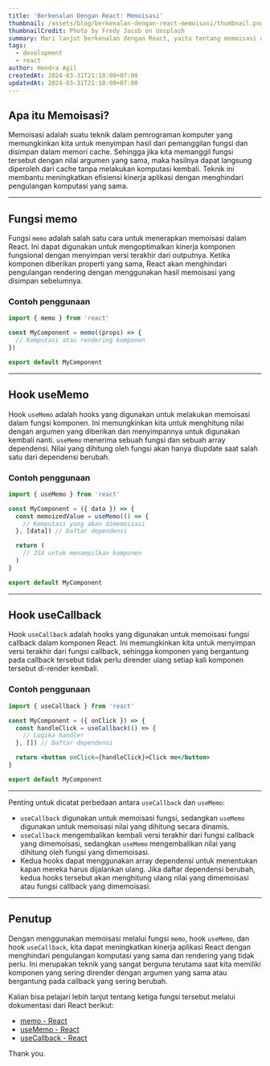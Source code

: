 ```yaml
---
title: 'Berkenalan Dengan React: Memoisasi'
thumbnail: /assets/blog/berkenalan-dengan-react-memoisasi/thumbnail.png
thumbnailCredit: Photo by Fredy Jacob on Unsplash
summary: Mari lanjut berkenalan dengan React, yaitu tentang memoisasi dengan memo, useMemo dan useCallback.
tags:
  - development
  - react
author: Hendra Agil
createdAt: 2024-03-31T21:10:00+07:00
updatedAt: 2024-03-31T21:10:00+07:00
---
```


## Apa itu Memoisasi?

Memoisasi adalah suatu teknik dalam pemrograman komputer yang memungkinkan kita untuk menyimpan hasil dari pemanggilan fungsi dan disimpan dalam memori cache. Sehingga jika kita memanggil fungsi tersebut dengan nilai argumen yang sama, maka hasilnya dapat langsung diperoleh dari cache tanpa melakukan komputasi kembali. Teknik ini membantu meningkatkan efisiensi kinerja aplikasi dengan menghindari pengulangan komputasi yang sama.

---

## Fungsi memo

Fungsi `memo` adalah salah satu cara untuk menerapkan memoisasi dalam React. Ini dapat digunakan untuk mengoptimalkan kinerja komponen fungsional dengan menyimpan versi terakhir dari outputnya. Ketika komponen diberikan properti yang sama, React akan menghindari pengulangan rendering dengan menggunakan hasil memoisasi yang disimpan sebelumnya.

### Contoh penggunaan

```jsx
import { memo } from 'react'

const MyComponent = memo((props) => {
  // Komputasi atau rendering komponen
})

export default MyComponent
```

---

## Hook useMemo

Hook `useMemo` adalah hooks yang digunakan untuk melakukan memoisasi dalam fungsi komponen. Ini memungkinkan kita untuk menghitung nilai dengan argumen yang diberikan dan menyimpannya untuk digunakan kembali nanti. `useMemo` menerima sebuah fungsi dan sebuah array dependensi. Nilai yang dihitung oleh fungsi akan hanya diupdate saat salah satu dari dependensi berubah.

### Contoh penggunaan

```jsx
import { useMemo } from 'react'

const MyComponent = ({ data }) => {
  const memoizedValue = useMemo(() => {
    // Komputasi yang akan dimemoisasi
  }, [data]) // Daftar dependensi

  return (
    // JSX untuk menampilkan komponen
  )
}

export default MyComponent
```

---

## Hook useCallback

Hook `useCallback` adalah hooks yang digunakan untuk memoisasi fungsi callback dalam komponen React. Ini memungkinkan kita untuk menyimpan versi terakhir dari fungsi callback, sehingga komponen yang bergantung pada callback tersebut tidak perlu dirender ulang setiap kali komponen tersebut di-render kembali.

### Contoh penggunaan

```jsx
import { useCallback } from 'react'

const MyComponent = ({ onClick }) => {
  const handleClick = useCallback(() => {
    // Logika handler
  }, []) // Daftar dependensi

  return <button onClick={handleClick}>Click me</button>
}

export default MyComponent
```

---

Penting untuk dicatat perbedaan antara `useCallback` dan `useMemo`:

- `useCallback` digunakan untuk memoisasi fungsi, sedangkan `useMemo` digunakan untuk memoisasi nilai yang dihitung secara dinamis.
- `useCallback` mengembalikan kembali versi terakhir dari fungsi callback yang dimemoisasi, sedangkan `useMemo` mengembalikan nilai yang dihitung oleh fungsi yang dimemoisasi.
- Kedua hooks dapat menggunakan array dependensi untuk menentukan kapan mereka harus dijalankan ulang. Jika daftar dependensi berubah, kedua hooks tersebut akan menghitung ulang nilai yang dimemoisasi atau fungsi callback yang dimemoisasi.

---

## Penutup

Dengan menggunakan memoisasi melalui fungsi `memo`, hook `useMemo`, dan hook `useCallback`, kita dapat meningkatkan kinerja aplikasi React dengan menghindari pengulangan komputasi yang sama dan rendering yang tidak perlu. Ini merupakan teknik yang sangat berguna terutama saat kita memiliki komponen yang sering dirender dengan argumen yang sama atau bergantung pada callback yang sering berubah.

Kalian bisa pelajari lebih lanjut tentang ketiga fungsi tersebut melalui dokumentasi dari React berikut:

- [memo - React](https://react.dev/reference/react/memo)
- [useMemo - React](https://react.dev/reference/react/useMemo)
- [useCallback - React](https://react.dev/reference/react/useCallback)

Thank you.
